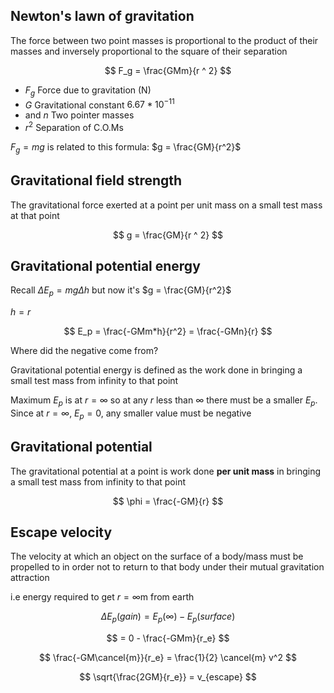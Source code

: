 
## Newton's lawn of gravitation

The force between two point masses is proportional to the product of their masses and inversely proportional to the square of their separation

$$
F_g = \frac{GMm}{r ^ 2}
$$

- $F_g$ Force due to gravitation (N)
- $G$ Gravitational constant $6.67*10^{-11}$
- $\text{ and } n$ Two pointer masses
- $r^2$ Separation of C.O.Ms

$F_g = mg$ is related to this formula: $g = \frac{GM}{r^2}$

## Gravitational field strength

The gravitational force exerted at a point per unit mass on a small test mass at that point

$$
g = \frac{GM}{r ^ 2}
$$

## Gravitational potential energy

Recall $\Delta{E_p} = mg\Delta{h}$ but now it's $g = \frac{GM}{r^2}$

$h = r$

$$
E_p = \frac{-GMm*h}{r^2} = \frac{-GMn}{r}
$$

Where did the negative come from?

Gravitational potential energy is defined as the work done in bringing a small test mass from infinity to that point


Maximum $E_p$ is at $r = \infty$ so at any $r$ less than $\infty$ there must be a smaller $E_p$. Since at $r = \infty$, $E_p = 0$, any smaller value must be negative

## Gravitational potential

The gravitational potential at a point is work done **per unit mass** in bringing a small test mass from infinity to that point


$$
\phi = \frac{-GM}{r}
$$

## Escape velocity

The velocity at which an object on the surface of a body/mass must be propelled to in order not to return to that body under their mutual gravitation attraction

i.e energy required to get $r = \infty$m from earth

$$
\Delta{E_p} (gain) = E_p (\infty) - E_p (surface)
$$

$$
= 0 - \frac{-GMm}{r_e}
$$

$$
\frac{-GM\cancel{m}}{r_e} = \frac{1}{2} \cancel{m} v^2
$$

$$
\sqrt{\frac{2GM}{r_e}} = v_{escape}
$$